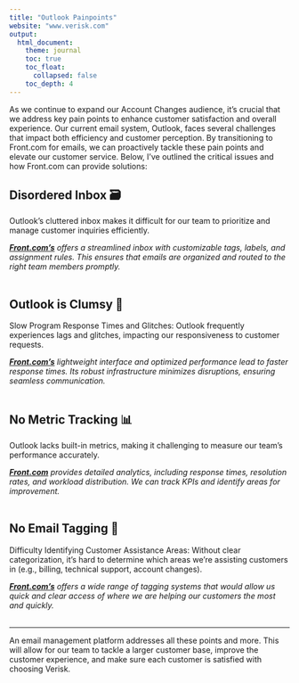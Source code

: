 ```yaml
---
title: "Outlook Painpoints"
website: "www.verisk.com"
output: 
  html_document:
    theme: journal
    toc: true
    toc_float:
      collapsed: false
    toc_depth: 4
---
```


As we continue to expand our Account Changes audience, it’s crucial that we address key pain points to enhance customer satisfaction and overall experience. Our current email system, Outlook, faces several challenges that impact both efficiency and customer perception. By transitioning to Front.com for emails, we can proactively tackle these pain points and elevate our customer service. Below, I’ve outlined the critical issues and how Front.com can provide solutions:

## Disordered Inbox 🗃️

Outlook’s cluttered inbox makes it difficult for our team to prioritize and manage customer inquiries efficiently.

*<strong>[Front.com's](www.front.com)</strong> offers a streamlined inbox with customizable tags, labels, and assignment rules. This ensures that emails are organized and routed to the right team members promptly.*<br><br>

## Outlook is Clumsy 🤕

Slow Program Response Times and Glitches: Outlook frequently experiences lags and glitches, impacting our responsiveness to customer requests.

*<strong>[Front.com's](www.front.com)</strong> lightweight interface and optimized performance lead to faster response times. Its robust infrastructure minimizes disruptions, ensuring seamless communication.*<br><br>

## No Metric Tracking 📊

Outlook lacks built-in metrics, making it challenging to measure our team’s performance accurately.

*<strong>[Front.com](www.front.com)</strong> provides detailed analytics, including response times, resolution rates, and workload distribution. We can track KPIs and identify areas for improvement.*<br><br>

## No Email Tagging 🤷

Difficulty Identifying Customer Assistance Areas: Without clear categorization, it’s hard to determine which areas we’re assisting customers in (e.g., billing, technical support, account changes).

*<strong>[Front.com's](www.front.com)</strong> offers a wide range of tagging systems that would allow us quick and clear access of where we are helping our customers the most and quickly.*<br><br>

---

An email management platform addresses all these points and more. This will allow for our team to tackle a larger customer base, improve the customer experience, and make sure each customer is satisfied with choosing Verisk.
